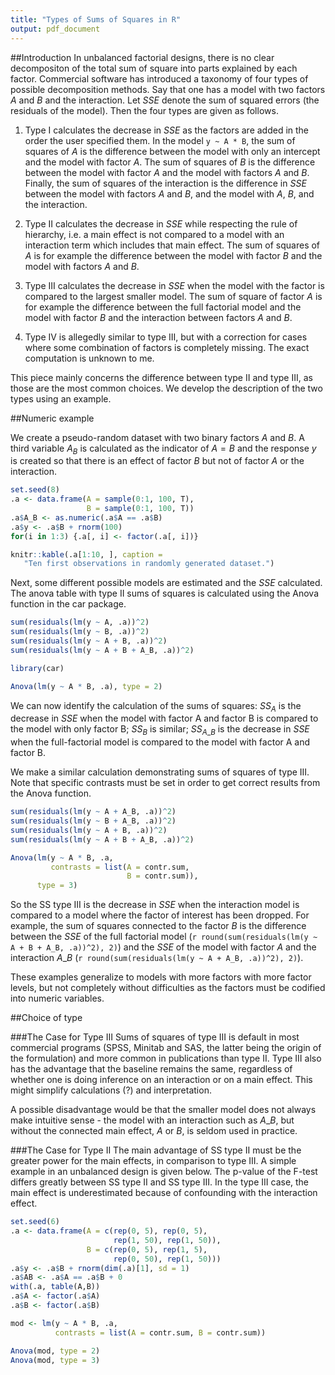 ```yaml
---
title: "Types of Sums of Squares in R"
output: pdf_document
---
```

##Introduction
In unbalanced factorial designs, there is no clear decompositon of the total sum of square into parts explained by each factor.
Commercial software has introduced a taxonomy of four types of possible decomposition methods.
Say that one has a model with two factors $A$ and $B$ and the interaction. Let $SSE$ denote the sum of squared errors (the residuals of the model).
Then the four types are given as follows.

1. Type I calculates the decrease in $SSE$ as the factors are added in the order the user specified them. In the model `y ~ A * B`, the sum of squares of $A$ is the difference between the model with only an intercept and the model with factor $A$. The sum of squares of $B$ is the difference between the model with factor $A$ and the model with factors $A$ and $B$. Finally, the sum of squares of the interaction is the difference in $SSE$ between the model with factors $A$ and $B$, and the model with $A$, $B$, and the interaction.

2. Type II calculates the decrease in $SSE$ while respecting the rule of hierarchy, i.e. a main effect is not compared to a model with an interaction term which includes that main effect. The sum of squares of $A$ is for example the difference between the model with factor $B$ and the model with factors $A$ and $B$.

3. Type III calculates the decrease in $SSE$ when the model with the factor is compared to the largest smaller model. The sum of square of factor $A$ is for example the difference between the full factorial model and the model with factor $B$ and the interaction between factors $A$ and $B$.

4. Type IV is allegedly similar to type III, but with a correction for cases where some combination of factors is completely missing. The exact computation is unknown to me.

This piece mainly concerns the difference between type II and type III, as those are the most common choices.
We develop the description of the two types using an example.

##Numeric example

We create a pseudo-random dataset with two binary factors $A$ and $B$. A third variable $A_B$ is calculated as the indicator of $A=B$ and the response $y$ is created so that there is an effect of factor $B$ but not of factor $A$ or the interaction.

```r
set.seed(8)
.a <- data.frame(A = sample(0:1, 100, T),
                 B = sample(0:1, 100, T))
.a$A_B <- as.numeric(.a$A == .a$B)
.a$y <- .a$B + rnorm(100)
for(i in 1:3) {.a[, i] <- factor(.a[, i])}

knitr::kable(.a[1:10, ], caption = 
   "Ten first observations in randomly generated dataset.")
```
  
Next, some different possible models are estimated and the $SSE$ calculated. The anova table with type II sums of squares is calculated using the Anova function in the car package.
  
```r
sum(residuals(lm(y ~ A, .a))^2)
sum(residuals(lm(y ~ B, .a))^2)
sum(residuals(lm(y ~ A + B, .a))^2)
sum(residuals(lm(y ~ A + B + A_B, .a))^2)

library(car)

Anova(lm(y ~ A * B, .a), type = 2)
```

We can now identify the calculation of the sums of squares: $SS_A$ is the decrease in $SSE$ when the model with factor A and factor B is compared to the model with only factor B; $SS_B$ is similar; $SS_{A\_B}$ is the decrease in $SSE$ when the full-factorial model is compared to the model with factor A and factor B.

We make a similar calculation demonstrating sums of squares of type III. Note that specific contrasts must be set in order to get correct results from the Anova function.

```r
sum(residuals(lm(y ~ A + A_B, .a))^2)
sum(residuals(lm(y ~ B + A_B, .a))^2)
sum(residuals(lm(y ~ A + B, .a))^2)
sum(residuals(lm(y ~ A + B + A_B, .a))^2)

Anova(lm(y ~ A * B, .a, 
         contrasts = list(A = contr.sum,
                          B = contr.sum)), 
      type = 3)

```

So the SS type III is the decrease in $SSE$ when the interaction model is compared to a model where the factor of interest has been dropped. For example, the sum of squares connected to the factor $B$ is the difference between the $SSE$ of the full factorial model (`r round(sum(residuals(lm(y ~ A + B + A_B, .a))^2), 2)`) and the $SSE$ of the model with factor $A$ and the interaction $A\_B$ (`r round(sum(residuals(lm(y ~ A + A_B, .a))^2), 2)`).

These examples generalize to models with more factors with more factor levels, but not completely without difficulties as the factors must be codified into numeric variables.

##Choice of type

###The Case for Type III
Sums of squares of type III is default in most commercial programs (SPSS, Minitab and SAS, the latter being the origin of the formulation) and more common in publications than type II.
Type III also has the advantage that the baseline remains the same, regardless of whether one is doing inference on an interaction or on a main effect. This might simplify calculations (?) and interpretation.

A possible disadvantage would be that the smaller model does not always make intuitive sense - the model with an interaction such as $A\_B$, but without the connected main effect, $A$ or $B$, is seldom used in practice.

###The Case for Type II
The main advantage of SS type II must be the greater power for the main effects, in comparison to type III.
A simple example in an unbalanced design is given below.
The p-value of the F-test differs greatly between SS type II and SS type III.
In the type III case, the main effect is underestimated because of confounding with the interaction effect.

```r
set.seed(6)
.a <- data.frame(A = c(rep(0, 5), rep(0, 5), 
                       rep(1, 50), rep(1, 50)),
                 B = c(rep(0, 5), rep(1, 5), 
                       rep(0, 50), rep(1, 50)))
.a$y <- .a$B + rnorm(dim(.a)[1], sd = 1)
.a$AB <- .a$A == .a$B + 0
with(.a, table(A,B))
.a$A <- factor(.a$A)
.a$B <- factor(.a$B)

mod <- lm(y ~ A * B, .a, 
          contrasts = list(A = contr.sum, B = contr.sum))

Anova(mod, type = 2)
Anova(mod, type = 3)
```
